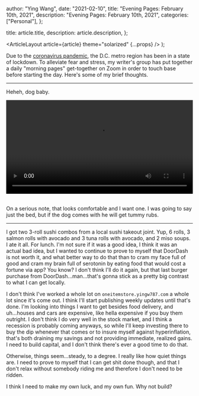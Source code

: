 
  author: "Ying Wang",
  date: "2021-02-10",
  title: "Evening Pages: February 10th, 2021",
  description: "Evening Pages: February 10th, 2021",
  categories: ["Personal"],
};

  title: article.title,
  description: article.description,
};

  <ArticleLayout article={article} theme="solarized" {...props} />
);

Due to the [coronavirus
pandemic](https://en.wikipedia.org/wiki/2019-20_coronavirus_pandemic), the D.C.
metro region has been in a state of lockdown. To alleviate fear and stress, my
writer's group has put together a daily "morning pages" get-together on Zoom in
order to touch base before starting the day. Here's some of my brief thoughts.

---

Heheh, dog baby.

<!-- https://stackoverflow.com/a/26276254 -->

<video style="width: 100%; width: -moz-available; width: -webkit-fill-available; width: fill-available; max-width: 100%;" controls>
    <source src="/video/posts/2021/02/10/afternoon_pages.mp4" type="video/mp4">
    Your browser does not support HTML5 video.
</video>
<br/>
<br/>

On a serious note, that looks comfortable and I want one. I was going to say
just the bed, but if the dog comes with he will get tummy rubs.

---

I got two 3-roll sushi combos from a local sushi takeout joint. Yup, 6 rolls, 3
salmon rolls with avocado and 3 tuna rolls with avocado, and 2 miso soups. I ate
it all. For lunch. I'm not sure if it was a good idea, I think it was an actual
bad idea, but I wanted to continue to prove to myself that DoorDash is not worth
it, and what better way to do that than to cram my face full of good and cram my
brain full of serotonin by eating food that would cost a fortune via app? You
know? I don't think I'll do it again, but that last burger purchase from
DoorDash...man...that's gonna stick as a pretty big contrast to what I can get
locally.

I don't think I've worked a whole lot on `oneitemstore.yingw787.com` a whole lot
since it's come out. I think I'll start publishing weekly updates until that's
done. I'm looking into things I want to get besides food delivery, and
uh...houses and cars are expensive, like hella expensive if you buy them
outright. I don't think I do very well in the stock market, and I think a
recession is probably coming anyways, so while I'll keep investing there to buy
the dip whenever that comes or to insure myself against hyperinflation, that's
both draining my savings and not providing immediate, realized gains. I need to
build capital, and I don't think there's ever a good time to do that.

Otherwise, things seem...steady, to a degree. I really like how quiet things
are. I need to prove to myself that I can get shit done though, and that I don't
relax without somebody riding me and therefore I don't need to be ridden.

I think I need to make my own luck, and my own fun. Why not build?
